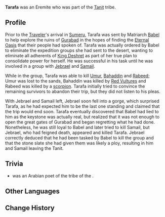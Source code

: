 {{Character Infobox
|type             = 
|image            = 
|realname         = 
|region           = Sumeru
|location         = Sumeru
|affiliation      = The Eremites
|affiliation2     = Tanit
|deceased         = Killed by [[Jebrael]]
|title            = 
}}
'''Tarafa''' was an Eremite who was part of the [[Tanit]] tribe.

==Profile==
Prior to the [[Traveler]]'s arrival in [[Sumeru]], Tarafa was sent by Matriarch [[Babel]] to help explore the ruins of [[Gurabad]] in the hopes of finding the [[The Orchard of Pairidaeza|Eternal Oasis]] that their people had spoken of. Tarafa was actually ordered by Babel to eliminate the expedition groups she had sent to the desert, wanting to eliminate all adherents of [[King Deshret]] as part of her true plan to consolidate power for herself. He was successful in his task until he was involved in a group with [[Jebrael]] and [[Samail]].

While in the group, Tarafa was able to kill [[Umur]], [[Bahaddin]] and [[Rabeed]]; Umur was lost to the sands, Bahaddin was killed by [[Red Vulture]]s and Rabeed was killed by a [[scorpion]]. Tarafa initially tried to convince the remaining survivors to abandon their trip, but they did not listen to his pleas.

With Jebrael and Samail left, Jebrael soon fell into a gorge, which surprised Tarafa, as he had expected him to be the last one standing and claimed that the trip would end soon. Tarafa eventually discovered that Babel had lied to him as the keystone was actually real, but realized that it was not enough to open the great gates of Gurabad and began regretting what he had done. Nonetheless, he was still loyal to Babel and later tried to kill Samail, but Jebrael, who had feigned death, appeared and killed Tarafa. Jebrael correctly deduced that he had been tasked by Babel to kill the group and that the stone slate she had given them was likely a ploy, resulting in him and Samail leaving the Tanit.

==Trivia==
*{{w|Tarafa}} was an Arabian poet of the tribe of the {{w|Banu Bakr|Bakr}}.

==Other Languages==
{{Other Languages
|default_hidden = 1
|en      = Tarafa
|zhs     = 塔拉法
|zhs_rm  = Tǎlāfǎ
|zht     = 塔拉法
|zht_rm  = Tǎlāfǎ
|ja      = タラファ
|ja_rm   = Tarafa
|ko      = 타라파
|es      = Tarafa
|fr      = Tarafa
|ru      = Тарафа
|th      = Tarafa
|vi      = Tarafa
|de      = Tarafa
|id      = Tarafa
|pt      = Tarafa
|tr      = Tarafa
|it      = Tarafa
}}

==Change History==
{{Change History|introduced=3.5}}
<!--
==References==
{{Reflist}}
-->